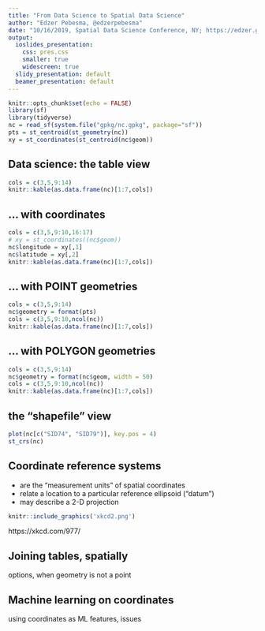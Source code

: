 ```yaml
---
title: "From Data Science to Spatial Data Science"
author: "Edzer Pebesma, @edzerpebesma"
date: "10/16/2019, Spatial Data Science Conference, NY; https://edzer.gihub.io/sdsc19/"
output:
  ioslides_presentation:
    css: pres.css
    smaller: true
    widescreen: true
  slidy_presentation: default
  beamer_presentation: default
---
```


```r
knitr::opts_chunk$set(echo = FALSE)
library(sf)
library(tidyverse)
nc = read_sf(system.file("gpkg/nc.gpkg", package="sf"))
pts = st_centroid(st_geometry(nc))
xy = st_coordinates(st_centroid(nc$geom))
```

## Data science: the table view

```r
cols = c(3,5,9:14)
knitr::kable(as.data.frame(nc)[1:7,cols])
```

## ... with coordinates
```r
cols = c(3,5,9:10,16:17)
# xy = st_coordinates((nc$geom))
nc$longitude = xy[,1]
nc$latitude = xy[,2]
knitr::kable(as.data.frame(nc)[1:7,cols])
```

## ... with POINT geometries
```r
cols = c(3,5,9:14)
nc$geometry = format(pts)
cols = c(3,5,9:10,ncol(nc))
knitr::kable(as.data.frame(nc)[1:7,cols])
```

## ... with POLYGON geometries
```r
cols = c(3,5,9:14)
nc$geometry = format(nc$geom, width = 50)
cols = c(3,5,9:10,ncol(nc))
knitr::kable(as.data.frame(nc)[1:7,cols])
```


## the "shapefile" view

```r
plot(nc[c("SID74", "SID79")], key.pos = 4)
st_crs(nc)
```

## Coordinate reference systems

* are the "measurement units" of spatial coordinates
* relate a location to a particular reference ellipsoid ("datum") 
* may describe a 2-D projection

```r
knitr::include_graphics('xkcd2.png')
```
https://xkcd.com/977/

## Joining tables, spatially

options, when geometry is not a point

## Machine learning on coordinates

using coordinates as ML features, issues
